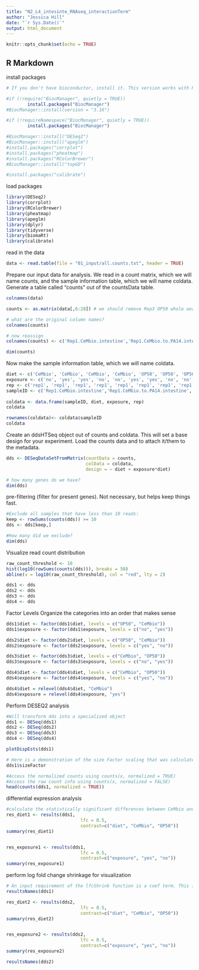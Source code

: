 ```yaml
---
title: "N2_L4_intesinte_RNAseq_interactionTerm"
author: "Jessica Hill"
date: "`r Sys.Date()`"
output: html_document
---
```


```r
knitr::opts_chunk$set(echo = TRUE)
```

## R Markdown

install packages
```r
# If you don't have bioconductor, install it. This version works with R version 4.1. Use "3.11" for R version 4.0

#if (!require("BiocManager", quietly = TRUE))
        install.packages("BiocManager")
#BiocManager::install(version = "3.16")

#if (!requireNamespace("BiocManager", quietly = TRUE))
        install.packages("BiocManager")

#BiocManager::install("DESeq2")
#BiocManager::install("apeglm")
#install.packages("corrplot")
#install.packages("pheatmap")
#install.packages("RColorBrewer")
#BiocManager::install("topGO")

#install.packages("calibrate")
```

load packages
```r
library(DESeq2)
library(corrplot)
library(RColorBrewer)
library(pheatmap)
library(apeglm)
library(dplyr)
library(tidyverse)
library(biomaRt)
library(calibrate)
```

read in the data
```r
data <- read.table(file = "01_input/all.counts.txt", header = TRUE)
```

Prepare our input data for analysis.
We read in a count matrix, which we will name counts, and the sample information table, which we will name coldata.
Generate a table called "counts" out of the countsData table.
```r
colnames(data)

counts <- as.matrix(data[,6:28]) # we should remove Rep3 OP50 whole worm because it is a shitty sample
```


```r
# what are the original column names?
colnames(counts)

# now reassign 
colnames(counts) <- c('Rep1.CeMbio.intestine','Rep1.CeMbio.to.PA14.intestine','Rep1.CeMbio.to.PA14.wholeworm', 'Rep1.CeMbio.wholeworm', 'Rep1.OP50.intestine', 'Rep1.OP50.to.PA14.intestine', 'Rep1.OP50.to.PA14.wholeworm', 'Rep1.OP50.wholeworm', 'Rep2.CeMbio.intestine', 'Rep2.CeMbio.to.PA14.intestine', 'Rep2.CeMbio.to.PA14.wholeworm', 'Rep2.CeMbio.wholeworm', 'Rep2.OP50.intestine', 'Rep2.OP50.to.PA14.intestine', 'Rep2.OP50.to.PA14.wholeworm', 'Rep2.OP50.wholeworm', 'Rep3.CeMbio.intestine','Rep3.CeMbio.to.PA14.intestine','Rep3.CeMbio.to.PA14.wholeworm', 'Rep3.CeMbio.wholeworm', 'Rep3.OP50.intestine', 'Rep3.OP50.to.PA14.intestine', 'Rep3.OP50.to.PA14.wholeworm')

dim(counts)
```

Now make the sample information table, which we will name coldata.
```r
diet <- c('CeMbio', 'CeMbio', 'CeMbio', 'CeMbio', 'OP50', 'OP50', 'OP50', 'OP50', 'CeMbio', 'CeMbio', 'CeMbio', 'CeMbio', 'OP50', 'OP50', 'OP50', 'OP50', 'CeMbio', 'CeMbio', 'CeMbio', 'CeMbio', 'OP50', 'OP50', 'OP50')
exposure <- c('no', 'yes', 'yes', 'no', 'no', 'yes', 'yes', 'no', 'no', 'yes', 'yes', 'no', 'no', 'yes', 'yes', 'no', 'no', 'yes', 'yes', 'no', 'no', 'yes', 'yes')
rep <- c('rep1', 'rep1', 'rep1', 'rep1', 'rep1', 'rep1', 'rep1', 'rep1', 'rep2', 'rep2', 'rep2', 'rep2', 'rep2', 'rep2', 'rep2', 'rep2', 'rep3', 'rep3', 'rep3', 'rep3', 'rep3', 'rep3', 'rep3')
sampleID <- c('Rep1.CeMbio.intestine','Rep1.CeMbio.to.PA14.intestine','Rep1.CeMbio.to.PA14.wholeworm', 'Rep1.CeMbio.wholeworm', 'Rep1.OP50.intestine', 'Rep1.OP50.to.PA14.intestine', 'Rep1.OP50.to.PA14.wholeworm', 'Rep1.OP50.wholeworm', 'Rep2.CeMbio.intestine', 'Rep2.CeMbio.to.PA14.intestine', 'Rep2.CeMbio.to.PA14.wholeworm', 'Rep2.CeMbio.wholeworm', 'Rep2.OP50.intestine', 'Rep2.OP50.to.PA14.intestine', 'Rep2.OP50.to.PA14.wholeworm', 'Rep2.OP50.wholeworm', 'Rep3.CeMbio.intestine','Rep3.CeMbio.to.PA14.intestine','Rep3.CeMbio.to.PA14.wholeworm', 'Rep3.CeMbio.wholeworm', 'Rep3.OP50.intestine', 'Rep3.OP50.to.PA14.intestine', 'Rep3.OP50.to.PA14.wholeworm')
  
coldata <- data.frame(sampleID, diet, exposure, rep)
coldata

rownames(coldata)<- coldata$sampleID
coldata
```

Create an ddsHTSeq object out of counts and coldata.
This will set a base design for your experiment.
Load the counts data and to attach it/them to the metadata.
```r
dds <- DESeqDataSetFromMatrix(countData = counts,
                              colData = coldata,
                              design = ~ diet + exposure*diet)

# how many genes do we have?
dim(dds)
```

pre-filtering (filter for present genes). 
Not necessary, but helps keep things fast. 
```r
#Exclude all samples that have less than 10 reads:
keep <- rowSums(counts(dds)) >= 10
dds <- dds[keep,]

#How many did we exclude?
dim(dds) 
```

Visualize read count distribution
```r
raw_count_threshold <- 10
hist(log10(rowSums(counts(dds))), breaks = 50)
abline(v = log10(raw_count_threshold), col = "red", lty = 2)
```


```r
dds1 <- dds
dds2 <- dds
dds3 <- dds
dds4 <- dds
```

Factor Levels
Organize the categories into an order that makes sense
```r
dds1$diet <- factor(dds1$diet, levels = c("OP50", "CeMbio"))
dds1$exposure <- factor(dds1$exposure, levels = c("no", "yes")) 

dds2$diet <- factor(dds2$diet, levels = c("OP50", "CeMbio"))
dds2$exposure <- factor(dds2$exposure, levels = c("yes", "no"))

dds3$diet <- factor(dds3$diet, levels = c("CeMbio", "OP50"))
dds3$exposure <- factor(dds3$exposure, levels = c("no", "yes"))

dds4$diet <- factor(dds4$diet, levels = c("CeMbio", "OP50"))
dds4$exposure <- factor(dds4$exposure, levels = c("yes", "no")) 
```

```r
dds4$diet = relevel(dds4$diet, "CeMbio")
dds4$exposure = relevel(dds4$exposure, "yes")
```

Perform DESEQ2 analysis
```r
#Will transform dds into a specialized object
dds1 <- DESeq(dds1)
dds2 <- DESeq(dds2)
dds3 <- DESeq(dds3)
dds4 <- DESeq(dds4)

plotDispEsts(dds1)

# Here is a demonstration of the size Factor scaling that was calculated (sizeFactor):
dds1$sizeFactor

#Access the normalized counts using counts(x, normalized = TRUE)
#Access the raw count info using counts(x, normalized = FALSE)
head(counts(dds1, normalized = TRUE))
```


differential expression analysis 
```r
#calculate the statistically significant differences between CeMbio and OP50 diets
res_diet1 <- results(dds1,
                            lfc = 0.5,
                            contrast=c("diet", "CeMbio", "OP50"))
summary(res_diet1)


res_exposure1 <- results(dds1,
                            lfc = 0.5,
                            contrast=c("exposure", "yes", "no"))
summary(res_exposure1)
```
perform log fold change shrinkage for visualization
```r
# An input requirement of the lfcShrink function is a coef term. This is pulled from the resultsNames of dds:
resultsNames(dds1)
```

```r
res_diet2 <- results(dds2,
                            lfc = 0.5,
                            contrast=c("diet", "CeMbio", "OP50"))
summary(res_diet2)


res_exposure2 <- results(dds2,
                            lfc = 0.5,
                            contrast=c("exposure", "yes", "no"))
summary(res_exposure2)

resultsNames(dds2)
```
